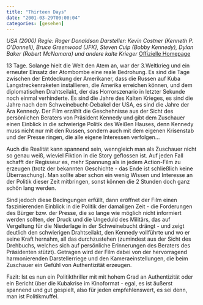 ```yaml
---
title: "Thirteen Days"
date: "2001-03-29T00:00:04"
categories: [gesehen]
---
```


*USA (2000)
Regie: Roger Donaldson
Darsteller: Kevin Costner (Kenneth P. O'Donnell), Bruce Greenwood (JFK), Steven Culp (Bobby Kennedy), Dylan Baker (Robert McNamara) und andere kalte Krieger*
[Offizielle Homepage](http://www.thirteendays.de/)

13 Tage. Solange hielt die Welt den Atem an, war der 3.Weltkrieg und ein erneuter Einsatz der Atombombe eine reale Bedrohung. Es sind die Tage zwischen der Entdeckung der Amerikaner, dass die Russen auf Kuba Langstreckenraketen installieren, die Amerika erreichen können, und dem diplomatischen Drahtseilakt, der das Horrorszenario in letzter Sekunde noch einmal verhinderte. Es sind die Jahre des Kalten Krieges, es sind die Jahre nach dem Schweinebucht-Debakel der USA, es sind die Jahre der Ära Kennedy. Der Film erzählt die Geschehnisse aus der Sicht des persönlichen Beraters von Präsident Kennedy und gibt dem Zuschauer einen Einblick in die schwierige Politik des Weißen Hauses, denn Kennedy muss nicht nur mit den Russen, sondern auch mit dem eigenen Krisenstab und der Presse ringen, die alle eigene Interessen verfolgen...

Auch die Realität kann spannend sein, wenngleich man als Zuschauer nicht so genau weiß, wieviel Fiktion in die Story geflossen ist. Auf jeden Fall schafft der Regisseur es, mehr Spannung als in jedem Action-Film zu erzeugen (trotz der bekannten Geschichte - das Ende ist schließlich keine Überraschung). Man sollte aber schon ein wenig Wissen und Interesse an der Politik dieser Zeit mitbringen, sonst können die 2 Stunden doch ganz schön lang werden. 

Sind jedoch diese Bedingungen erfüllt, dann eröffnet der Film einen faszinierenden Einblick in die Politik der damaligen Zeit - die Forderungen des Bürger bzw. der Presse, die so lange wie möglich nicht informiert werden sollten, der Druck und die Ungeduld des Militärs, das auf Vergeltung für die Niederlage in der Schweinebucht drängt - und zeigt deutlich den schwierigen Drahtseilakt, den Kennedy vollführte und wo er seine Kraft hernahm, all das durchzustehen (zumindest aus der Sicht des Drehbuchs, welches sich auf persönliche Erinnerungen des Beraters des Präsidenten stützt). Getragen wird der Film dabei von der hervorragend harmonierenden Darstellerriege und den Kameraeinstellungen, die beim Zuschauer ein Gefühl von Authentizität erzeugen.

Fazit: Ist es nun ein Politikthriller mit mit hohem Grad an Authentizität oder ein Bericht über die Kubakrise im Kinoformat - egal, es ist äußerst spannend und gut gespielt, also für jeden empfehlenswert, es sei denn, man ist Politikmuffel.
